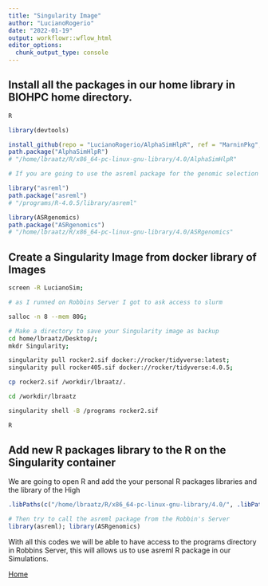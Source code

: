 ```yaml
---
title: "Singularity Image"
author: "LucianoRogerio"
date: "2022-01-19"
output: workflowr::wflow_html
editor_options:
  chunk_output_type: console
---
```




## Install all the packages in our home library in BIOHPC home directory.

```bash
R
```

```r
library(devtools)

install_github(repo = "LucianoRogerio/AlphaSimHlpR", ref = "MarninPkg", force = TRUE)
path.package("AlphaSimHlpR")
# "/home/lbraatz/R/x86_64-pc-linux-gnu-library/4.0/AlphaSimHlpR"

# If you are going to use the asreml package for the genomic selection follow the following steps

library("asreml")
path.package("asreml")
# "/programs/R-4.0.5/library/asreml"

library(ASRgenomics)
path.package("ASRgenomics")
# "/home/lbraatz/R/x86_64-pc-linux-gnu-library/4.0/ASRgenomics"
```

## Create a Singularity Image from docker library of Images

```bash

screen -R LucianoSim;

# as I runned on Robbins Server I got to ask access to slurm

salloc -n 8 --mem 80G;

# Make a directory to save your Singularity image as backup
cd home/lbraatz/Desktop/;
mkdr Singularity;

singularity pull rocker2.sif docker://rocker/tidyverse:latest;
singularity pull rocker405.sif docker://rocker/tidyverse:4.0.5;

cp rocker2.sif /workdir/lbraatz/.

cd /workdir/lbraatz

singularity shell -B /programs rocker2.sif

R

```

## Add new R packages library to the R on the Singularity container

We are going to open R and add the your personal R packages libraries and the library of the High

```r

.libPaths(c("/home/lbraatz/R/x86_64-pc-linux-gnu-library/4.0/", .libPaths(), "/programs/R-4.0.5/library/"))

# Then try to call the asreml package from the Robbin's Server
library(asreml); library(ASRgenomics)

```
With all this codes we will be able to have access to the programs directory in Robbins Server, this will allows us to use asreml R package in our Simulations.

[Home](VD_Optimization.html)
